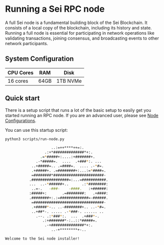 # Running a Sei RPC node

A full Sei node is a fundamental building block of the Sei Blockchain. It consists of a local copy of the blockchain,
including its history and state. Running a full node is essential for participating in network operations like
validating transactions, joining consensus, and broadcasting events to other network participants.

## System Configuration

| CPU Cores | RAM  | Disk     |
| --------- | ---- | -------- |
| 16 cores  | 64GB | 1TB NVMe |

## Quick start

There is a setup script that runs a lot of the basic setup to easily get you started running an RPC node. If you are an
advanced user, please see [Node Configurations](../node-configuration).

You can use this startup script:

```bash
python3 scripts/run-node.py

                     ..:=++****++=:.
                  .:+*##############*+:.
                .=*#####+:....:+#######+.
              .-*#####=.  ....  .+###*:. ...
            ..+#####=.. .=####=.  .... .-*#=.
            .+#####+. .=########+:...:=*####=.
            =########*#######################-
           .#################=:...=###########.
           ...  ..-*######+..      .:*########:
            ..=-.   -###-    -####.   :+######:
           :#####+:       .=########:   .+####:
           .########+:.:=#############=-######.
            =################################-
            .+#####*-.. ..-########+.. ..-*#=.
            ..+##*-. ..... .-*###-. ...... ..
              .--. .:*###*:.  ...  .+###*-.
                 .:+#######*-:..::*#####=.
                  .-+###############*+:.
                     ..-+********+-..

Welcome to the Sei node installer!
```
